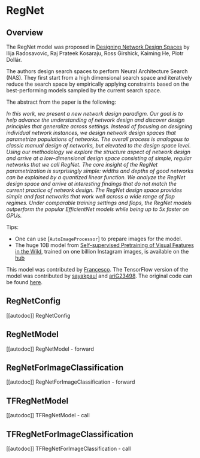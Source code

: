 <!--Copyright 2022 The HuggingFace Team. All rights reserved.

Licensed under the Apache License, Version 2.0 (the "License"); you may not use this file except in compliance with
the License. You may obtain a copy of the License at

http://www.apache.org/licenses/LICENSE-2.0

Unless required by applicable law or agreed to in writing, software distributed under the License is distributed on
an "AS IS" BASIS, WITHOUT WARRANTIES OR CONDITIONS OF ANY KIND, either express or implied. See the License for the
specific language governing permissions and limitations under the License.
-->

# RegNet

## Overview

The RegNet model was proposed in [Designing Network Design Spaces](https://arxiv.org/abs/2003.13678) by Ilija Radosavovic, Raj Prateek Kosaraju, Ross Girshick, Kaiming He, Piotr Dollár.

The authors design search spaces to perform Neural Architecture Search (NAS). They first start from a high dimensional search space and iteratively reduce the search space by empirically applying constraints based on the best-performing models sampled by the current search space.

The abstract from the paper is the following:

*In this work, we present a new network design paradigm. Our goal is to help advance the understanding of network design and discover design principles that generalize across settings. Instead of focusing on designing individual network instances, we design network design spaces that parametrize populations of networks. The overall process is analogous to classic manual design of networks, but elevated to the design space level. Using our methodology we explore the structure aspect of network design and arrive at a low-dimensional design space consisting of simple, regular networks that we call RegNet. The core insight of the RegNet parametrization is surprisingly simple: widths and depths of good networks can be explained by a quantized linear function. We analyze the RegNet design space and arrive at interesting findings that do not match the current practice of network design. The RegNet design space provides simple and fast networks that work well across a wide range of flop regimes. Under comparable training settings and flops, the RegNet models outperform the popular EfficientNet models while being up to 5x faster on GPUs.*

Tips:

- One can use [`AutoImageProcessor`] to prepare images for the model.
- The huge 10B model from [Self-supervised Pretraining of Visual Features in the Wild](https://arxiv.org/abs/2103.01988), trained on one billion Instagram images, is available on the [hub](https://huggingface.co/facebook/regnet-y-10b-seer)

This model was contributed by [Francesco](https://huggingface.co/Francesco). The TensorFlow version of the model
was contributed by [sayakpaul](https://huggingface.com/sayakpaul) and [ariG23498](https://huggingface.com/ariG23498).
The original code can be found [here](https://github.com/facebookresearch/pycls).


## RegNetConfig

[[autodoc]] RegNetConfig


## RegNetModel

[[autodoc]] RegNetModel
    - forward


## RegNetForImageClassification

[[autodoc]] RegNetForImageClassification
    - forward

## TFRegNetModel

[[autodoc]] TFRegNetModel
    - call


## TFRegNetForImageClassification

[[autodoc]] TFRegNetForImageClassification
    - call